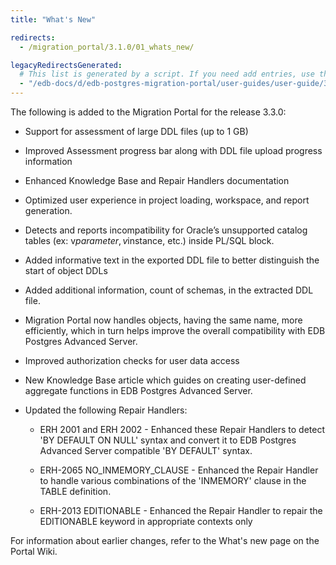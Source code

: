 ```yaml
---
title: "What's New"

redirects:
  - /migration_portal/3.1.0/01_whats_new/

legacyRedirectsGenerated:
  # This list is generated by a script. If you need add entries, use the `legacyRedirects` key.
  - "/edb-docs/d/edb-postgres-migration-portal/user-guides/user-guide/3.2.0/whats_new.html"
---
```


<div id="whats_new" class="registered_link"></div>

The following is added to the Migration Portal for the release 3.3.0:

- Support for assessment of large DDL files (up to 1 GB)

- Improved Assessment progress bar along with DDL file upload progress information

- Enhanced Knowledge Base and Repair Handlers documentation

- Optimized user experience in project loading, workspace, and report generation. 

- Detects and reports incompatibility for Oracle’s unsupported catalog tables (ex: v$parameter, v$instance, etc.) inside PL/SQL block.

- Added informative text in the exported DDL file to better distinguish the start of object DDLs

- Added additional information, count of schemas, in the extracted DDL file.

- Migration Portal now handles objects, having the same name, more efficiently, which in turn helps improve the overall compatibility with EDB Postgres Advanced Server.

- Improved authorization checks for user data access

- New Knowledge Base article which guides on creating user-defined aggregate functions in EDB Postgres Advanced Server.

- Updated the following Repair Handlers:

    - ERH 2001 and ERH 2002 - Enhanced these Repair Handlers to detect 'BY DEFAULT ON NULL' syntax and convert it to EDB Postgres Advanced Server compatible 'BY DEFAULT' syntax. 

    - ERH-2065 NO_INMEMORY_CLAUSE - Enhanced the Repair Handler to handle various combinations of the 'INMEMORY' clause in the TABLE definition.

    - ERH-2013 EDITIONABLE - Enhanced the Repair Handler to repair the EDITIONABLE keyword in appropriate contexts only


For information about earlier changes, refer to the What's new page on the Portal Wiki.
